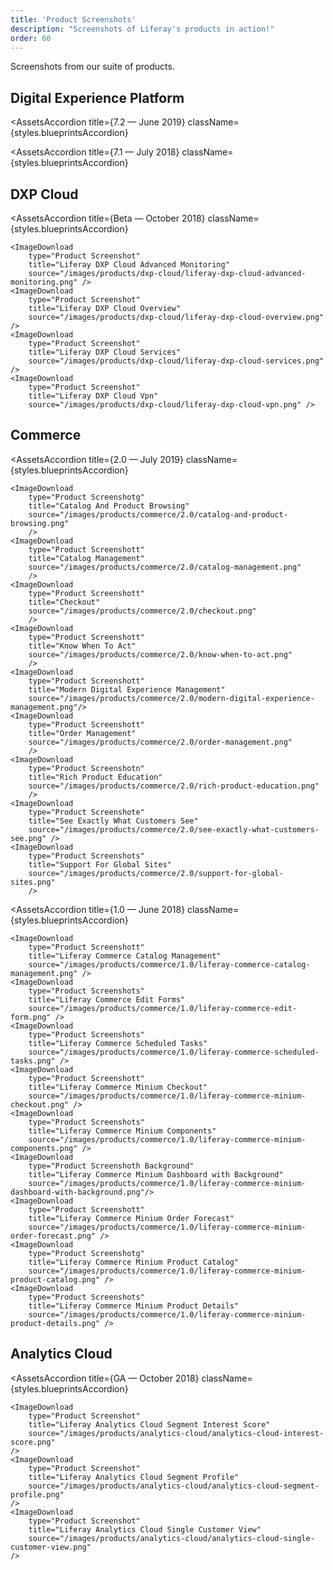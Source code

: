 ```yaml
---
title: 'Product Screenshots'
description: "Screenshots of Liferay's products in action!"
order: 60
---
```



Screenshots from our suite of products.

## Digital Experience Platform
<AssetsAccordion
	title={<Heading level={3}>7.2 — June 2019</Heading>}
	className={styles.blueprintsAccordion}
>
<ImageDownload 
    type="Product Screenshot" 
    title="Collaboration Social Blogs" 
    source="/images/products/dxp/7.2/collaboration_social_blogs.png" 
    />
<ImageDownload 
    type="Product Screenshot" 
    title="Collaboration Social Message Boards" 
    source="/images/products/dxp/7.2/collaboration_social_message_boards.png" 
    />
<ImageDownload 
    type="Product Screenshot" 
    title="Connected Experiences Travel Blog" 
    source="/images/products/dxp/7.2/connected_experiences_travel_blog.jpg" 
    />
<ImageDownload 
    type="Product Screenshot" 
    title="Connected Systems Site Administration" 
    source="/images/products/dxp/7.2/connected_systems_site_administration.png" 
    />
<ImageDownload 
    type="Product Screenshot" 
    title="Content Management Content Sets" 
    source="/images/products/dxp/7.2/content_management_content_sets.png" 
    />
<ImageDownload 
    type="Product Screenshot" 
    title="Content Management Enterprise Dam" 
    source="/images/products/dxp/7.2/content_management_enterprise_DAM.png" 
    />
<ImageDownload 
    type="Product Screenshot" 
    title="Content Management Structured Content" 
    source="/images/products/dxp/7.2/content_management_structured_content.png" 
    />
<ImageDownload 
    type="Product Screenshot" 
    title="Experience Management Fragments" 
    source="/images/products/dxp/7.2/experience_management_fragments.png" 
    />
<ImageDownload 
    type="Product Screenshot" 
    title="Forms Data Provider" 
    source="/images/products/dxp/7.2/forms_data_provider.png" 
    />
<ImageDownload 
    type="Product Screenshot" 
    title="Forms Forms Structure" 
    source="/images/products/dxp/7.2/forms_forms_structure.png" 
    />
<ImageDownload 
    type="Product Screenshot" 
    title="Forms Multi Language Support" 
    source="/images/products/dxp/7.2/forms_multi_language_support.png" 
    />
<ImageDownload 
    type="Product Screenshot" 
    title="Forms Workflow" 
    source="/images/products/dxp/7.2/forms_workflow.png" 
    />
<ImageDownload 
    type="Product Screenshot" 
    title="Identity Management Personal Data Erasure" 
    source="/images/products/dxp/7.2/identity_management_personal_data_erasure.png" 
    />
<ImageDownload 
    type="Product Screenshot" 
    title="Identity Management Service Access Policies" 
    source="/images/products/dxp/7.2/identity_management_service_access_policies.png" 
    />
<ImageDownload 
    type="Product Screenshot" 
    title="Identity Management Site Roles" 
    source="/images/products/dxp/7.2/identity_management_site_roles.png" 
    />
<ImageDownload 
    type="Product Screenshot" 
    title="Personalize Experiences Travel Blog Site" 
    source="/images/products/dxp/7.2/personalize_experiences_travel_blog_site.jpg" 
    />
<ImageDownload 
    type="Product Screenshot" 
    title="Personalize Experiences Travel Blog Site 2" 
    source="/images/products/dxp/7.2/personalize_experiences_travel_blog_site_2.jpg" 
    />
<ImageDownload 
    type="Product Screenshot" 
    title="Platform Services Custom Fields" 
    source="/images/products/dxp/7.2/platform_services_custom_fields.png" 
    />
<ImageDownload 
    type="Product Screenshot" 
    title="Platform Services Search Administration" 
    source="/images/products/dxp/7.2/platform_services_search_administration.png" 
    />
<ImageDownload 
    type="Product Screenshot" 
    title="Platform Services Server Administration" 
    source="/images/products/dxp/7.2/platform_services_server_administration.png" 
    />
<ImageDownload 
    type="Product Screenshot" 
    title="Platform Services Site Administration" 
    source="/images/products/dxp/7.2/platform_services_site_administration.png" 
    />
<ImageDownload 
    type="Product Screenshot" 
    title="Segmentation Experiences" 
    source="/images/products/dxp/7.2/segmentation_experiences.jpg" 
    />
<ImageDownload 
    type="Product Screenshot" 
    title="Segmentation Rule Builder" 
    source="/images/products/dxp/7.2/segmentation_rule_builder.png" 
    />
</AssetsAccordion>
<AssetsAccordion
title={<Heading level={3}>7.1 — July 2018</Heading>}
className={styles.blueprintsAccordion}
>
<ImageDownload 
    type="Product Screenshot" 
    title="Liferay DXP Collaboration" 
    source="/images/products/dxp/7.1/liferay-dxp-collaboration.jpg" 
    />
<ImageDownload 
    type="Product Screenshot" 
    title="Liferay DXP Content Management" 
    source="/images/products/dxp/7.1/liferay-dxp-content-management.jpg" 
    />
<ImageDownload 
    type="Product Screenshot" 
    title="Liferay DXP Dam Efss" 
    source="/images/products/dxp/7.1/liferay-dxp-dam-efss.jpg" 
    />
<ImageDownload 
    type="Product Screenshot" 
    title="Liferay DXP Developer Tools" 
    source="/images/products/dxp/7.1/liferay-dxp-developer-tools.jpg" 
    />
<ImageDownload 
    type="Product Screenshot" 
    title="Liferay DXP Forms Business Automation" 
    source="/images/products/dxp/7.1/liferay-dxp-forms-business-automation.png" 
    />
<ImageDownload 
    type="Product Screenshot" 
    title="Liferay DXP Horizontal Portal" 
    source="/images/products/dxp/7.1/liferay-dxp-horizontal-portal.jpg" 
    />
<ImageDownload 
    type="Product Screenshot" 
    title="Liferay DXP Mobile Experience" 
    source="/images/products/dxp/7.1/liferay-dxp-mobile-experience.png" 
    />
</AssetsAccordion>

## DXP Cloud
<AssetsAccordion
	title={<Heading level={3}>Beta — October 2018</Heading>}
	className={styles.blueprintsAccordion}
>
    <ImageDownload 
        type="Product Screenshot"
        title="Liferay DXP Cloud Advanced Monitoring" 
        source="/images/products/dxp-cloud/liferay-dxp-cloud-advanced-monitoring.png" />
    <ImageDownload 
        type="Product Screenshot"
        title="Liferay DXP Cloud Overview" 
        source="/images/products/dxp-cloud/liferay-dxp-cloud-overview.png" />
    <ImageDownload 
        type="Product Screenshot"
        title="Liferay DXP Cloud Services" 
        source="/images/products/dxp-cloud/liferay-dxp-cloud-services.png" />
    <ImageDownload 
        type="Product Screenshot"
        title="Liferay DXP Cloud Vpn" 
        source="/images/products/dxp-cloud/liferay-dxp-cloud-vpn.png" />
</AssetsAccordion>

## Commerce
<AssetsAccordion
	title={<Heading level={3}>2.0 — July 2019</Heading>}
	className={styles.blueprintsAccordion}
>
    <ImageDownload
        type="Product Screenshotg"
        title="Catalog And Product Browsing"
        source="/images/products/commerce/2.0/catalog-and-product-browsing.png"
        />
    <ImageDownload
        type="Product Screenshott"
        title="Catalog Management"
        source="/images/products/commerce/2.0/catalog-management.png"
        />
    <ImageDownload
        type="Product Screenshott"
        title="Checkout"
        source="/images/products/commerce/2.0/checkout.png"
        />
    <ImageDownload
        type="Product Screenshott"
        title="Know When To Act"
        source="/images/products/commerce/2.0/know-when-to-act.png"
        />
    <ImageDownload
        type="Product Screenshott"
        title="Modern Digital Experience Management"
        source="/images/products/commerce/2.0/modern-digital-experience-management.png"/>
    <ImageDownload
        type="Product Screenshott"
        title="Order Management"
        source="/images/products/commerce/2.0/order-management.png"
        />
    <ImageDownload
        type="Product Screenshotn"
        title="Rich Product Education"
        source="/images/products/commerce/2.0/rich-product-education.png"
        />
    <ImageDownload
        type="Product Screenshote"
        title="See Exactly What Customers See"
        source="/images/products/commerce/2.0/see-exactly-what-customers-see.png" />
    <ImageDownload
        type="Product Screenshots"
        title="Support For Global Sites"
        source="/images/products/commerce/2.0/support-for-global-sites.png"
        />
</AssetsAccordion>

<AssetsAccordion
	title={<Heading level={3}>1.0 — June 2018</Heading>}
	className={styles.blueprintsAccordion}
>
    <ImageDownload
        type="Product Screenshott"
        title="Liferay Commerce Catalog Management"
        source="/images/products/commerce/1.0/liferay-commerce-catalog-management.png" />
    <ImageDownload
        type="Product Screenshots"
        title="Liferay Commerce Edit Forms"
        source="/images/products/commerce/1.0/liferay-commerce-edit-form.png" />
    <ImageDownload
        type="Product Screenshots"
        title="Liferay Commerce Scheduled Tasks"
        source="/images/products/commerce/1.0/liferay-commerce-scheduled-tasks.png" />
    <ImageDownload
        type="Product Screenshott"
        title="Liferay Commerce Minium Checkout"
        source="/images/products/commerce/1.0/liferay-commerce-minium-checkout.png" />
    <ImageDownload 
        type="Product Screenshots"
        title="Liferay Commerce Minium Components"
        source="/images/products/commerce/1.0/liferay-commerce-minium-components.png" />
    <ImageDownload 
        type="Product Screenshoth Background"
        title="Liferay Commerce Minium Dashboard with Background"
        source="/images/products/commerce/1.0/liferay-commerce-minium-dashboard-with-background.png"/>
    <ImageDownload 
        type="Product Screenshott"
        title="Liferay Commerce Minium Order Forecast"
        source="/images/products/commerce/1.0/liferay-commerce-minium-order-forecast.png" />
    <ImageDownload 
        type="Product Screenshotg"
        title="Liferay Commerce Minium Product Catalog"
        source="/images/products/commerce/1.0/liferay-commerce-minium-product-catalog.png" />
    <ImageDownload 
        type="Product Screenshots"
        title="Liferay Commerce Minium Product Details"
        source="/images/products/commerce/1.0/liferay-commerce-minium-product-details.png" />
</AssetsAccordion> 

## Analytics Cloud
<AssetsAccordion
	title={<Heading level={3}>GA — October 2018</Heading>}
	className={styles.blueprintsAccordion}
>
    <ImageDownload 
        type="Product Screenshot"
        title="Liferay Analytics Cloud Segment Interest Score" 
        source="/images/products/analytics-cloud/analytics-cloud-interest-score.png" 
    />
    <ImageDownload 
        type="Product Screenshot"
        title="Liferay Analytics Cloud Segment Profile" 
        source="/images/products/analytics-cloud/analytics-cloud-segment-profile.png" 
    />
    <ImageDownload 
        type="Product Screenshot"
        title="Liferay Analytics Cloud Single Customer View" 
        source="/images/products/analytics-cloud/analytics-cloud-single-customer-view.png" 
    />
</AssetsAccordion>